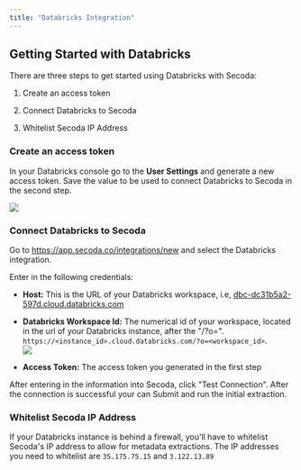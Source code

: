 ```yaml
---
title: "Databricks Integration"
---
```


## **Getting Started with Databricks**

There are three steps to get started using Databricks with Secoda:

1. Create an access token

2. Connect Databricks to Secoda

3. Whitelist Secoda IP Address

### Create an access token

In your Databricks console go to the **User Settings** and generate a new access token. Save the value to be used to connect Databricks to Secoda in the second step.

![](https://3544070331-files.gitbook.io/~/files/v0/b/gitbook-x-prod.appspot.com/o/spaces%2FqxbfBjqa19PllrcxgKxO%2Fuploads%2FHyqZ4lmQluX699XRRalR%2Fimage.png?alt=media&token=42a726bf-728e-467c-a446-1c76954129eb)

### Connect Databricks to Secoda

Go to <https://app.secoda.co/integrations/new> and select the Databricks integration.

Enter in the following credentials:

- **Host:** This is the URL of your Databricks workspace, i.e, [dbc-dc31b5a2-597d.cloud.databricks.com](https://dbc-dc31b5a2-597d.cloud.databricks.com/)

- **Databricks Workspace Id:** The numerical id of your workspace, located in the url of your Databricks instance, after the "/?o=". `https://<instance_id>.cloud.databricks.com/?o=<workspace_id>`.  
  ![](https://3544070331-files.gitbook.io/~/files/v0/b/gitbook-x-prod.appspot.com/o/spaces%2FqxbfBjqa19PllrcxgKxO%2Fuploads%2FHMbsl5m34jiU4gCx19yF%2FScreen%20Shot%202022-08-31%20at%2011.32.53%20AM.png?alt=media&token=6370be8a-6148-44a6-8fc2-68efa33d7c92)

- **Access Token:** The access token you generated in the first step

After entering in the information into Secoda, click "Test Connection". After the connection is successful your can Submit and run the initial extraction.

### Whitelist Secoda IP Address

If your Databricks instance is behind a firewall, you'll have to whitelist Secoda's IP address to allow for metadata extractions. The IP addresses you need to whitelist are `35.175.75.15` and `3.122.13.89`
